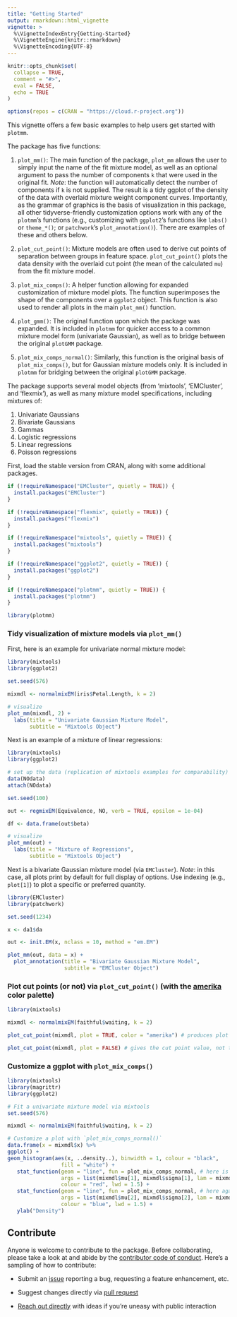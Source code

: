 ```yaml
---
title: "Getting Started"
output: rmarkdown::html_vignette
vignette: >
  %\VignetteIndexEntry{Getting-Started}
  %\VignetteEngine{knitr::rmarkdown}
  %\VignetteEncoding{UTF-8}
---
```


```r
knitr::opts_chunk$set(
  collapse = TRUE,
  comment = "#>",
  eval = FALSE,
  echo = TRUE
)

options(repos = c(CRAN = "https://cloud.r-project.org"))
```

This vignette offers a few basic examples to help users get started with `plotmm`.

The package has five functions: 

1. `plot_mm()`: The main function of the package, `plot_mm` allows the user to simply input the name of the fit mixture model, as well as an optional argument to pass the number of components `k` that were used in the original fit. *Note*: the function will automatically detect the number of components if `k` is not supplied. The result is a tidy ggplot of the density of the data with overlaid mixture weight component curves. Importantly, as the grammar of graphics is the basis of visualization in this package, all other tidyverse-friendly customization options work with any of the `plotmm`'s functions (e.g., customizing with `ggplot2`'s functions like `labs()` or `theme_*()`; or `patchwork`'s `plot_annotation()`). There are examples of these and others below.  

2. `plot_cut_point()`: Mixture models are often used to derive cut points of separation between groups in feature space. `plot_cut_point()` plots the data density with the overlaid cut point (the mean of the calculated `mu`) from the fit mixture model. 

3. `plot_mix_comps()`: A helper function allowing for expanded customization of mixture model plots. The function superimposes the shape of the components over a `ggplot2` object. This function is also used to render all plots in the main `plot_mm()` function.

4. `plot_gmm()`: The original function upon which the package was expanded. It is included in `plotmm` for quicker access to a common mixture model form (univariate Gaussian), as well as to bridge between the original `plotGMM` package.

5. `plot_mix_comps_normal()`: Similarly, this function is the original basis of `plot_mix_comps()`, but for Gaussian mixture models only. It is included in `plotmm` for bridging between the original `plotGMM` package.

The package supports several model objects (from 'mixtools', 'EMCluster', and 'flexmix'), as well as many mixture model specifications, including mixtures of: 

1. Univariate Gaussians
2. Bivariate Gaussians
3. Gammas
4. Logistic regressions
5. Linear regressions
6. Poisson regressions

First, load the stable version from CRAN, along with some additional packages.

```r
if (!requireNamespace("EMCluster", quietly = TRUE)) {
  install.packages("EMCluster")
}

if (!requireNamespace("flexmix", quietly = TRUE)) {
  install.packages("flexmix")
}

if (!requireNamespace("mixtools", quietly = TRUE)) {
  install.packages("mixtools")
}

if (!requireNamespace("ggplot2", quietly = TRUE)) {
  install.packages("ggplot2")
}

if (!requireNamespace("plotmm", quietly = TRUE)) {
  install.packages("plotmm")
}

library(plotmm)
```

### Tidy visualization of mixture models via `plot_mm()`

First, here is an example for univariate normal mixture model:

```r
library(mixtools)
library(ggplot2)

set.seed(576)

mixmdl <- normalmixEM(iris$Petal.Length, k = 2)

# visualize
plot_mm(mixmdl, 2) +
  labs(title = "Univariate Gaussian Mixture Model",
       subtitle = "Mixtools Object")
```

Next is an example of a mixture of linear regressions:

```r
library(mixtools)
library(ggplot2)

# set up the data (replication of mixtools examples for comparability)
data(NOdata)
attach(NOdata)

set.seed(100)

out <- regmixEM(Equivalence, NO, verb = TRUE, epsilon = 1e-04)

df <- data.frame(out$beta)

# visualize
plot_mm(out) +
  labs(title = "Mixture of Regressions",
       subtitle = "Mixtools Object")
```

Next is a bivariate Gaussian mixture model (via `EMCluster`). *Note*: in this case, all plots print by default for full display of options. Use indexing (e.g., `plot[1]`) to plot a specific or preferred quantity.

```r
library(EMCluster)
library(patchwork)

set.seed(1234)

x <- da1$da

out <- init.EM(x, nclass = 10, method = "em.EM")

plot_mm(out, data = x) + 
  plot_annotation(title = "Bivariate Gaussian Mixture Model",
                  subtitle = "EMCluster Object")
```

### Plot cut points (or not) via `plot_cut_point()` (with the [amerika](https://CRAN.R-project.org/package=amerika) color palette)

```r
library(mixtools)

mixmdl <- normalmixEM(faithful$waiting, k = 2)

plot_cut_point(mixmdl, plot = TRUE, color = "amerika") # produces plot

plot_cut_point(mixmdl, plot = FALSE) # gives the cut point value, not the plot
```

### Customize a ggplot with `plot_mix_comps()`

```r
library(mixtools)
library(magrittr)
library(ggplot2)

# Fit a univariate mixture model via mixtools
set.seed(576)

mixmdl <- normalmixEM(faithful$waiting, k = 2)

# Customize a plot with `plot_mix_comps_normal()`
data.frame(x = mixmdl$x) %>%
ggplot() +
geom_histogram(aes(x, ..density..), binwidth = 1, colour = "black",
                 fill = "white") +
   stat_function(geom = "line", fun = plot_mix_comps_normal, # here is the function
                 args = list(mixmdl$mu[1], mixmdl$sigma[1], lam = mixmdl$lambda[1]),
                 colour = "red", lwd = 1.5) +
   stat_function(geom = "line", fun = plot_mix_comps_normal, # here again as k = 2
                 args = list(mixmdl$mu[2], mixmdl$sigma[2], lam = mixmdl$lambda[2]),
                 colour = "blue", lwd = 1.5) +
   ylab("Density")
```

## Contribute

Anyone is welcome to contribute to the package. Before collaborating, please take a look at and abide by the [contributor code of conduct](https://github.com/pdwaggoner/plotmm/blob/master/CODE_OF_CONDUCT.md). Here's a sampling of how to contribute:

  - Submit an [issue](https://github.com/pdwaggoner/plotmm/issues) reporting a bug, requesting a feature enhancement, etc. 

  - Suggest changes directly via [pull request](https://github.com/pdwaggoner/plotmm/pulls)

  - [Reach out directly](https://pdwaggoner.github.io/) with ideas if you're uneasy with public interaction
